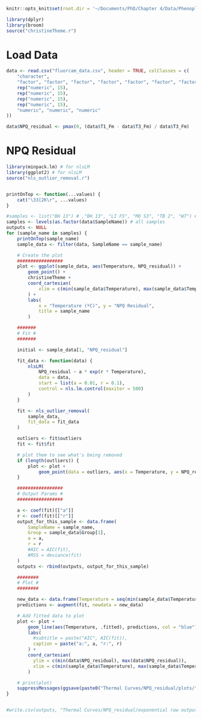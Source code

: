```r
knitr::opts_knit$set(root.dir = '~/Documents/PhD/Chapter 4/Data/Phenoplate data/R analysis')
```

```r
library(dplyr)
library(broom)
source("christineTheme.r")
```

# Load Data
```r
data <- read.csv("fluorcam_data.csv", header = TRUE, colClasses = c(
    "character",
    "factor", "factor", "factor", "factor", "factor", "factor", "factor", "numeric", "numeric",
    rep("numeric", 15),
    rep("numeric", 15),
    rep("numeric", 15),
    rep("numeric", 15),
    "numeric", "numeric", "numeric"
))

data$NPQ_residual <- pmax(0, (data$T1_Fm - data$T3_Fm) / data$T3_Fm)
```

# NPQ Residual
```r
library(minpack.lm) # for nlsLM
library(ggplot2) # for nlsLM
source("nls_outlier_removal.r")


printOnTop <- function(...values) {
    cat("\33[2K\r", ...values)
}

#samples <- list("BH 13") # ,"BH 13", "LI F5", "MO S3", "TB 2", "W7") # trial representative samples
samples <- levels(as.factor(data$SampleName)) # all samples
outputs <- NULL
for (sample_name in samples) {
    printOnTop(sample_name)
    sample_data <- filter(data, SampleName == sample_name)

    # Create the plot
    #################
    plot <- ggplot(sample_data, aes(Temperature, NPQ_residual)) +
        geom_point() +
        christineTheme +
        coord_cartesian(
            xlim = c(min(sample_data$Temperature), max(sample_data$Temperature))
        ) +
        labs(
            x = "Temperature (ºC)", y = "NPQ Residual",
            title = sample_name
        )

    #######
    # Fit #
    #######

    initial <- sample_data[1, "NPQ_residual"]

    fit_data <- function(data) {
        nlsLM(
            NPQ_residual ~ a * exp(r * Temperature),
            data = data,
            start = list(a = 0.01, r = 0.1),
            control = nls.lm.control(maxiter = 500)
        )
    }

    fit <- nls_outlier_removal(
        sample_data,
        fit_data = fit_data
    )

    outliers <- fit$outliers
    fit <- fit$fit

    # plot them to see what's being removed
    if (length(outliers)) {
        plot <- plot +
            geom_point(data = outliers, aes(x = Temperature, y = NPQ_residual), colour = "red", pch = 1, size = 3)
    }

    #################
    # Output Params #
    #################

    a <- coef(fit)[["a"]]
    r <- coef(fit)[["r"]]
    output_for_this_sample <- data.frame(
        SampleName = sample_name,
        Group = sample_data$Group[1],
        a = a,
        r = r
        #AIC = AIC(fit),
        #RSS = deviance(fit)
    )
    outputs <- rbind(outputs, output_for_this_sample)

    ########
    # Plot #
    ########

    new_data <- data.frame(Temperature = seq(min(sample_data$Temperature) - 10, max(sample_data$Temperature) + 10, 0.2))
    predictions <- augment(fit, newdata = new_data)

    # Add fitted data to plot
    plot <- plot +
        geom_line(aes(Temperature, .fitted), predictions, col = "blue") +
        labs(
          #subtitle = paste("AIC", AIC(fit)),
          caption = paste("a:", a, "r:", r)
        ) +
        coord_cartesian(
          ylim = c(min(data$NPQ_residual), max(data$NPQ_residual)),
          xlim = c(min(sample_data$Temperature), max(sample_data$Temperature ))
        )

    # print(plot)
    suppressMessages(ggsave(paste0("Thermal Curves/NPQ_residual/plots/", sample_name, "-exp.png"), plot))
}


#write.csv(outputs, "Thermal Curves/NPQ_residual/exponential raw output.csv")
```

